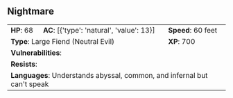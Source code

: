 ## Nightmare {#monster-nightmare}

```{=html}
<table class="table table-striped">
    <tbody>
        <tr>                    
            <td><b>HP</b>: 68</td>
            <td><b>AC</b>: [{'type': 'natural', 'value': 13}]</td>
            <td><b>Speed</b>: 60 feet</td>
        </tr>
        <tr>
            <td colspan="2"><b>Type</b>: Large Fiend (Neutral Evil)</td>
            <td><b>XP</b>: 700</td>
        </tr>
        <tr>
            <td colspan="3"><b>Vulnerabilities</b>: </td>
        </tr>
        <tr>
            <td colspan="3"><b>Resists</b>: </td>
        </tr>
        <tr>
            <td colspan="3"><b>Languages</b>: Understands abyssal, common, and infernal but can't speak</td>
        </tr>
    </tbody>
</table>
```